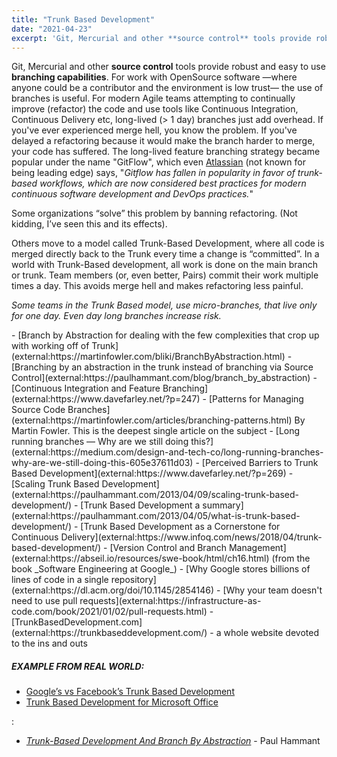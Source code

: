 ```yaml
---
title: "Trunk Based Development"
date: "2021-04-23"
excerpt: 'Git, Mercurial and other **source control** tools provide robust and easy to use'
---
```


Git, Mercurial and other **source control** tools provide robust and easy to use **branching capabilities**. For work with OpenSource software —where anyone could be a contributor and the environment is low trust— the use of branches is useful. For modern Agile teams attempting to continually improve (refactor) the code and use tools like Continuous Integration, Continuous Delivery etc, long-lived (> 1 day) branches just add overhead. If you've ever experienced merge hell, you know the problem. If you've delayed a refactoring because it would make the branch harder to merge, your code has suffered. The long-lived feature branching strategy became popular under the name "GitFlow", which even [Atlassian](external:https://www.atlassian.com/git/tutorials/comparing-workflows/gitflow-workflow) (not known for being leading edge) says, "_Gitflow has fallen in popularity in favor of trunk-based workflows, which are now considered best practices for modern continuous software development and DevOps practices._"

Some organizations “solve” this problem by banning refactoring. (Not kidding, I’ve seen this and its effects).

Others move to a model called Trunk-Based Development, where all code is merged directly back to the Trunk every time a change is “committed”. In a world with Trunk-Based development, all work is done on the main branch or trunk. Team members (or, even better, Pairs) commit their work multiple times a day. This avoids merge hell and makes refactoring less painful.

_Some teams in the Trunk Based model, use micro-branches, that live only for one day. Even day long branches increase risk._

<HighlightBox heading="Resource Links" variant="resourceLinks">
- [Branch by Abstraction for dealing with the few complexities that crop up with working off of Trunk](external:https://martinfowler.com/bliki/BranchByAbstraction.html)
- [Branching by an abstraction in the trunk instead of branching via Source Control](external:https://paulhammant.com/blog/branch_by_abstraction)
- [Continuous Integration and Feature Branching](external:https://www.davefarley.net/?p=247)
- [Patterns for Managing Source Code Branches](external:https://martinfowler.com/articles/branching-patterns.html) By Martin Fowler. This is the deepest single article on the subject
- [Long running branches — Why are we still doing this?](external:https://medium.com/design-and-tech-co/long-running-branches-why-are-we-still-doing-this-605e37611d03)
- [Perceived Barriers to Trunk Based Development](external:https://www.davefarley.net/?p=269)
- [Scaling Trunk Based Development](external:https://paulhammant.com/2013/04/09/scaling-trunk-based-development/)
- [Trunk Based Development a summary](external:https://paulhammant.com/2013/04/05/what-is-trunk-based-development/)
- [Trunk Based Development as a Cornerstone for Continuous Delivery](external:https://www.infoq.com/news/2018/04/trunk-based-development/)
- [Version Control and Branch Management](external:https://abseil.io/resources/swe-book/html/ch16.html) (from the book _Software Engineering at Google_)
- [Why Google stores billions of lines of code in a single repository](external:https://dl.acm.org/doi/10.1145/2854146)
- [Why your team doesn't need to use pull requests](external:https://infrastructure-as-code.com/book/2021/01/02/pull-requests.html)
- [TrunkBasedDevelopment.com](external:https://trunkbaseddevelopment.com/) - a whole website devoted to the ins and outs

##### EXAMPLE FROM REAL WORLD:

- [Google’s vs Facebook’s Trunk Based Development](external:https://paulhammant.com/2014/01/08/googles-vs-facebooks-trunk-based-development/)
- [Trunk Based Development for Microsoft Office](external:https://paulhammant.com/2014/04/03/microsofts-trunk-based-development/)
</HighlightBox>

<HighlightBox heading="Related Books" variant="relatedBooks">:

- [_Trunk-Based Development And Branch By Abstraction_](external:https://leanpub.com/trunk-based-development) - Paul Hammant
</HighlightBox>
